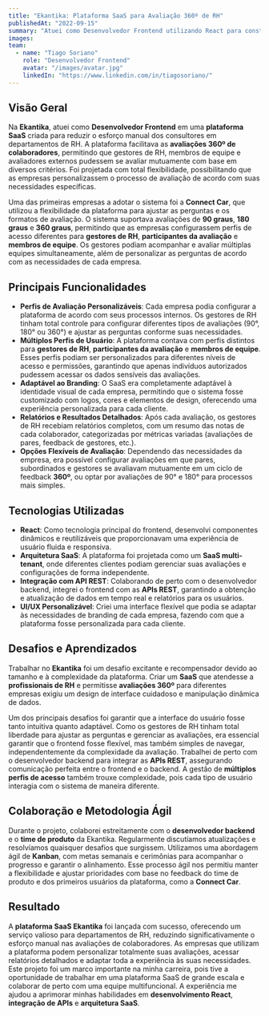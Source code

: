 ```yaml
---
title: "Ekantika: Plataforma SaaS para Avaliação 360º de RH"
publishedAt: "2022-09-15"
summary: "Atuei como Desenvolvedor Frontend utilizando React para construir a Ekantika, uma plataforma SaaS projetada para automatizar e simplificar as avaliações 360º de colaboradores para departamentos de RH. A plataforma permitia a personalização completa dos processos de avaliação, atendendo clientes como a Connect Car."
images:
team:
  - name: "Tiago Soriano"
    role: "Desenvolvedor Frontend"
    avatar: "/images/avatar.jpg"
    linkedIn: "https://www.linkedin.com/in/tiagosoriano/"
---
```


## Visão Geral

Na **Ekantika**, atuei como **Desenvolvedor Frontend** em uma **plataforma SaaS** criada para reduzir o esforço manual dos consultores em departamentos de RH. A plataforma facilitava as **avaliações 360º de colaboradores**, permitindo que gestores de RH, membros de equipe e avaliadores externos pudessem se avaliar mutuamente com base em diversos critérios. Foi projetada com total flexibilidade, possibilitando que as empresas personalizassem o processo de avaliação de acordo com suas necessidades específicas.

Uma das primeiras empresas a adotar o sistema foi a **Connect Car**, que utilizou a flexibilidade da plataforma para ajustar as perguntas e os formatos de avaliação. O sistema suportava avaliações de **90 graus**, **180 graus** e **360 graus**, permitindo que as empresas configurassem perfis de acesso diferentes para **gestores de RH**, **participantes da avaliação** e **membros de equipe**. Os gestores podiam acompanhar e avaliar múltiplas equipes simultaneamente, além de personalizar as perguntas de acordo com as necessidades de cada empresa.

## Principais Funcionalidades

- **Perfis de Avaliação Personalizáveis**: Cada empresa podia configurar a plataforma de acordo com seus processos internos. Os gestores de RH tinham total controle para configurar diferentes tipos de avaliações (90°, 180° ou 360°) e ajustar as perguntas conforme suas necessidades.
- **Múltiplos Perfis de Usuário**: A plataforma contava com perfis distintos para **gestores de RH**, **participantes da avaliação** e **membros de equipe**. Esses perfis podiam ser personalizados para diferentes níveis de acesso e permissões, garantindo que apenas indivíduos autorizados pudessem acessar os dados sensíveis das avaliações.
- **Adaptável ao Branding**: O SaaS era completamente adaptável à identidade visual de cada empresa, permitindo que o sistema fosse customizado com logos, cores e elementos de design, oferecendo uma experiência personalizada para cada cliente.
- **Relatórios e Resultados Detalhados**: Após cada avaliação, os gestores de RH recebiam relatórios completos, com um resumo das notas de cada colaborador, categorizadas por métricas variadas (avaliações de pares, feedback de gestores, etc.).
- **Opções Flexíveis de Avaliação**: Dependendo das necessidades da empresa, era possível configurar avaliações em que pares, subordinados e gestores se avaliavam mutuamente em um ciclo de feedback **360º**, ou optar por avaliações de 90° e 180° para processos mais simples.

## Tecnologias Utilizadas

- **React**: Como tecnologia principal do frontend, desenvolvi componentes dinâmicos e reutilizáveis que proporcionavam uma experiência de usuário fluida e responsiva.
- **Arquitetura SaaS**: A plataforma foi projetada como um **SaaS multi-tenant**, onde diferentes clientes podiam gerenciar suas avaliações e configurações de forma independente.
- **Integração com API REST**: Colaborando de perto com o desenvolvedor backend, integrei o frontend com as **APIs REST**, garantindo a obtenção e atualização de dados em tempo real e relatórios para os usuários.
- **UI/UX Personalizável**: Criei uma interface flexível que podia se adaptar às necessidades de branding de cada empresa, fazendo com que a plataforma fosse personalizada para cada cliente.

## Desafios e Aprendizados

Trabalhar no **Ekantika** foi um desafio excitante e recompensador devido ao tamanho e à complexidade da plataforma. Criar um **SaaS** que atendesse a **profissionais de RH** e permitisse **avaliações 360º** para diferentes empresas exigiu um design de interface cuidadoso e manipulação dinâmica de dados.

Um dos principais desafios foi garantir que a interface do usuário fosse tanto intuitiva quanto adaptável. Como os gestores de RH tinham total liberdade para ajustar as perguntas e gerenciar as avaliações, era essencial garantir que o frontend fosse flexível, mas também simples de navegar, independentemente da complexidade da avaliação. Trabalhei de perto com o desenvolvedor backend para integrar as **APIs REST**, assegurando comunicação perfeita entre o frontend e o backend. A gestão de **múltiplos perfis de acesso** também trouxe complexidade, pois cada tipo de usuário interagia com o sistema de maneira diferente.

## Colaboração e Metodologia Ágil

Durante o projeto, colaborei estreitamente com o **desenvolvedor backend** e o **time de produto** da Ekantika. Regularmente discutíamos atualizações e resolvíamos quaisquer desafios que surgissem. Utilizamos uma abordagem ágil de **Kanban**, com metas semanais e cerimônias para acompanhar o progresso e garantir o alinhamento. Esse processo ágil nos permitiu manter a flexibilidade e ajustar prioridades com base no feedback do time de produto e dos primeiros usuários da plataforma, como a **Connect Car**.

## Resultado

A **plataforma SaaS Ekantika** foi lançada com sucesso, oferecendo um serviço valioso para departamentos de RH, reduzindo significativamente o esforço manual nas avaliações de colaboradores. As empresas que utilizam a plataforma podem personalizar totalmente suas avaliações, acessar relatórios detalhados e adaptar toda a experiência às suas necessidades. Este projeto foi um marco importante na minha carreira, pois tive a oportunidade de trabalhar em uma plataforma SaaS de grande escala e colaborar de perto com uma equipe multifuncional. A experiência me ajudou a aprimorar minhas habilidades em **desenvolvimento React**, **integração de APIs** e **arquitetura SaaS**.
